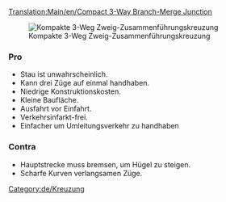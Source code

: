 [[Translation:Main/en/Compact 3-Way Branch-Merge Junction]]{{de/Kreuzungsmenü}}

[[File:en/6x8 3 Way Split before Merge Junction.png|frame|none|Kompakte 3-Weg Zweig-Zusammenführungskreuzung]]

===Pro===
*Stau ist unwahrscheinlich.
*Kann drei Züge auf einmal handhaben.
*Niedrige Konstruktionskosten.
*Kleine Baufläche.
*Ausfahrt vor Einfahrt.
*Verkehrsinfarkt-frei.
*Einfacher um Umleitungsverkehr zu handhaben

===Contra===
*Hauptstrecke muss bremsen, um Hügel zu steigen.
*Scharfe Kurven verlangsamen Züge.

[[Category:de/Kreuzung]]